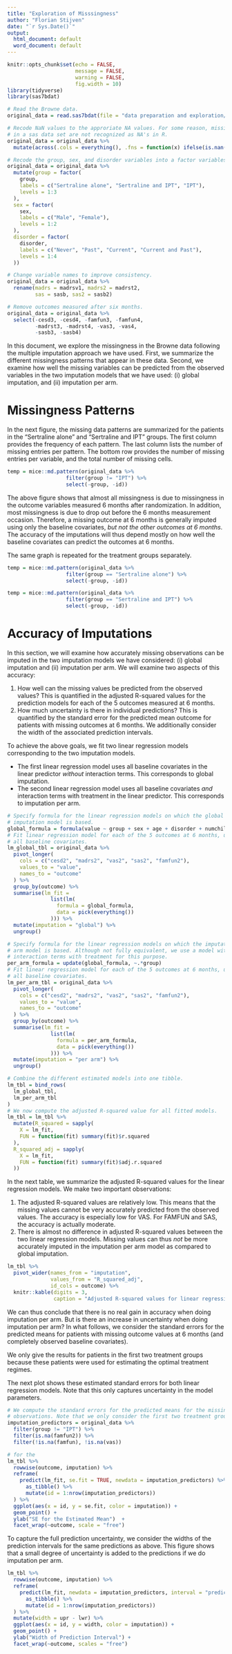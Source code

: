 ```yaml
---
title: "Exploration of Misssingness"
author: "Florian Stijven"
date: "`r Sys.Date()`"
output:
  html_document: default
  word_document: default
---
```


```r
knitr::opts_chunk$set(echo = FALSE,
                      message = FALSE,
                      warning = FALSE,
                      fig.width = 10)
library(tidyverse)
library(sas7bdat)
```


```r
# Read the Browne data.
original_data = read.sas7bdat(file = "data preparation and exploration/final.sas7bdat")

# Recode NaN values to the approriate NA values. For some reason, missing values
# in a sas data set are not recognized as NA's in R.
original_data = original_data %>%
  mutate(across(.cols = everything(), .fns = function(x) ifelse(is.nan(x), NA, x)))

# Recode the group, sex, and disorder variables into a factor variables.
original_data = original_data %>%
  mutate(group = factor(
    group,
    labels = c("Sertraline alone", "Sertraline and IPT", "IPT"),
    levels = 1:3
  ),
  sex = factor(
    sex,
    labels = c("Male", "Female"),
    levels = 1:2
  ),
  disorder = factor(
    disorder,
    labels = c("Never", "Past", "Current", "Current and Past"),
    levels = 1:4
  ))

# Change variable names to improve consistency.
original_data = original_data %>%
  rename(madrs = madrsv1, madrs2 = madrst2,
         sas = sasb, sas2 = sasb2)

# Remove outcomes measured after six months. 
original_data = original_data %>%
  select(-cesd3, -cesd4, -famfun3, -famfun4,
         -madrst3, -madrst4, -vas3, -vas4,
         -sasb3, -sasb4)


```


In this document, we explore the missingness in the Browne data following the
multiple imputation approach we have used. First, we summarize the different
missingness patterns that appear in these data. Second, we examine how well the
missing variables can be predicted from the observed variables in the two imputation
models that we have used: (i) global imputation, and (ii) imputation per arm.

# Missingness Patterns

In the next figure, the missing data patterns are summarized for the patients in
the "Sertraline alone" and "Sertraline and IPT" groups. The first column
provides the frequency of each pattern. The last column lists the number of
missing entries per pattern. The bottom row provides the number of missing
entries per variable, and the total number of missing cells.

```r
temp = mice::md.pattern(original_data %>%
                   filter(group != "IPT") %>%
                   select(-group, -id))
```

The above figure shows that almost all missingness is due to missingness in the
outcome variables measured 6 months after randomization. In addition, most
missingness is due to drop out before the 6 months measurement occasion.
Therefore, a missing outcome at 6 months is generally imputed using only the
baseline covariates, *but not the other outcomes at 6 months*. The accuracy of
the imputations will thus depend mostly on how well the baseline covariates can
predict the outcomes at 6 months.

The same graph is repeated for the treatment groups separately.

```r
temp = mice::md.pattern(original_data %>%
                   filter(group == "Sertraline alone") %>%
                   select(-group, -id))
```

```r
temp = mice::md.pattern(original_data %>%
                   filter(group == "Sertraline and IPT") %>%
                   select(-group, -id))
```


# Accuracy of Imputations

In this section, we will examine how accurately missing observations can be
imputed in the two imputation models we have considered: (i) global imputation
and (ii) imputation per arm. We will examine two aspects of this accuracy:

1. How well can the missing values be predicted from the observed values? This is
quantified in the adjusted R-squared values for the prediction models for each
of the 5 outcomes measured at 6 months.
2. How much uncertainty is there in individual predictions? This is quantified
by the standard error for the predicted mean outcome for patients with missing
outcomes at 6 months. We additionally consider the width of the associated
prediction intervals.

To achieve the above goals, we fit two linear regression models corresponding to
the two imputation models. 

* The first linear regression model uses all baseline
covariates in the linear predictor *without* interaction terms. This
corresponds to global imputation.
* The second linear regression model uses all
baseline covariates
*and* interaction terms with treatment in the linear predictor. This corresponds
to imputation per arm.

```r
# Specify formula for the linear regression models on which the global
# imputation model is based.
global_formula = formula(value ~ group + sex + age + disorder + numchild + phealth + madrs + sas + famfun + cesd + vas)
# Fit linear regression model for each of the 5 outcomes at 6 months, using
# all baseline covariates.
lm_global_tbl = original_data %>%
  pivot_longer(
    cols = c("cesd2", "madrs2", "vas2", "sas2", "famfun2"),
    values_to = "value",
    names_to = "outcome"
  ) %>%
  group_by(outcome) %>%
  summarise(lm_fit =
              list(lm(
                formula = global_formula,
                data = pick(everything())
              ))) %>%
  mutate(imputation = "global") %>%
  ungroup()

# Specify formula for the linear regression models on which the imputation per
# arm model is based. Although not fully equivalent, we use a model with all
# interaction terms with treatment for this purpose.
per_arm_formula = update(global_formula, ~.*group)
# Fit linear regression model for each of the 5 outcomes at 6 months, using
# all baseline covariates. 
lm_per_arm_tbl = original_data %>%
  pivot_longer(
    cols = c("cesd2", "madrs2", "vas2", "sas2", "famfun2"),
    values_to = "value",
    names_to = "outcome"
  ) %>%
  group_by(outcome) %>%
  summarise(lm_fit =
              list(lm(
                formula = per_arm_formula,
                data = pick(everything())
              ))) %>%
  mutate(imputation = "per arm") %>%
  ungroup()
```

```r
# Combine the different estimated models into one tibble.
lm_tbl = bind_rows(
  lm_global_tbl,
  lm_per_arm_tbl
)
# We now compute the adjusted R-squared value for all fitted models.
lm_tbl = lm_tbl %>%
  mutate(R_squared = sapply(
    X = lm_fit,
    FUN = function(fit) summary(fit)$r.squared
  ),
  R_squared_adj = sapply(
    X = lm_fit,
    FUN = function(fit) summary(fit)$adj.r.squared
  ))
```

In the next table, we summarize the adjusted R-squared values for the linear
regression models. We make two important observations:

1. The adjusted R-squared values are relatively low. This means that the missing
values cannot be very accurately predicted from the observed values. The
accuracy is especially low for VAS. For FAMFUN and SAS, the accuracy is actually
moderate.
2. There is almost no difference in adjusted R-squared values between the two 
linear regression models. Missing values can thus *not* be more accurately 
imputed in the imputation per arm model as compared to global imputation.

```r
lm_tbl %>%
  pivot_wider(names_from = "imputation",
              values_from = "R_squared_adj",
              id_cols = outcome) %>%
  knitr::kable(digits = 3, 
               caption = "Adjusted R-squared values for linear regression models corresponding to global imputation and imputation per arm.")
```

We can thus conclude that there is no real gain in accuracy when doing
imputation per arm. But is there an increase in uncertainty when doing
imputation per arm? In what follows, we consider the standard errors for the
predicted means for patients with missing outcome values at 6 months (and
completely observed baseline covariates). 

We only give the results for patients in the first two treatment groups because
these patients were used for estimating the optimal treatment regimes.

The next plot shows these estimated standard errors for both linear regression
models. Note that this only captures uncertainty in the model parameters.

```r
# We compute the standard errors for the predicted means for the missing
# observations. Note that we only consider the first two treatment groups here. 
imputation_predictors = original_data %>%
  filter(group != "IPT") %>%
  filter(is.na(famfun2)) %>%
  filter(!is.na(famfun), !is.na(vas))

# for the 
lm_tbl %>%
  rowwise(outcome, imputation) %>%
  reframe(
    predict(lm_fit, se.fit = TRUE, newdata = imputation_predictors) %>%
      as_tibble() %>%
      mutate(id = 1:nrow(imputation_predictors))
  ) %>%
  ggplot(aes(x = id, y = se.fit, color = imputation)) +
  geom_point() +
  ylab("SE for the Estimated Mean")  +
  facet_wrap(~outcome, scale = "free")
```

To capture the full prediction uncertainty, we consider the widths of the
prediction intervals for the same predictions as above. This figure shows that a
small degree of uncertainty is added to the predictions if we do imputation per
arm.

```r
lm_tbl %>%
  rowwise(outcome, imputation) %>%
  reframe(
    predict(lm_fit, newdata = imputation_predictors, interval = "prediction") %>%
      as_tibble() %>%
      mutate(id = 1:nrow(imputation_predictors))
  ) %>%
  mutate(width = upr - lwr) %>%
  ggplot(aes(x = id, y = width, color = imputation)) +
  geom_point() +
  ylab("Width of Prediction Interval") +
  facet_wrap(~outcome, scales = "free")
```






